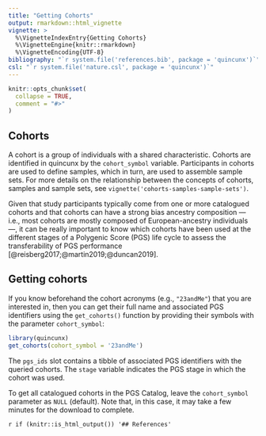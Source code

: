 ```yaml
---
title: "Getting Cohorts"
output: rmarkdown::html_vignette
vignette: >
  %\VignetteIndexEntry{Getting Cohorts}
  %\VignetteEngine{knitr::rmarkdown}
  %\VignetteEncoding{UTF-8}
bibliography: "`r system.file('references.bib', package = 'quincunx')`"
csl: "`r system.file('nature.csl', package = 'quincunx')`"
---
```


```r
knitr::opts_chunk$set(
  collapse = TRUE,
  comment = "#>"
)
```

## Cohorts

A cohort is a group of individuals with a shared characteristic. Cohorts are
identified in quincunx by the `cohort_symbol` variable. Participants in cohorts
are used to define samples, which in turn, are used to assemble sample sets.
For more details on the relationship between the concepts of cohorts, samples
and sample sets, see `vignette('cohorts-samples-sample-sets')`.

Given that study participants typically come from one or more catalogued cohorts
and that cohorts can have a strong bias ancestry composition --- i.e., most
cohorts are mostly composed of European-ancestry individuals ---, it can be
really important to know which cohorts have been used at the different stages of
a Polygenic Score (PGS) life cycle to assess the transferability of PGS
performance [@reisberg2017;@martin2019;@duncan2019].

## Getting cohorts

If you know beforehand the cohort acronyms (e.g., `"23andMe"`) that you are
interested in, then you can get their full name and associated PGS identifiers
using the `get_cohorts()` function by providing their symbols with the
parameter `cohort_symbol`:

```r
library(quincunx)
get_cohorts(cohort_symbol = '23andMe')
```

The `pgs_ids` slot contains a tibble of associated PGS identifiers with the
queried cohorts. The `stage` variable indicates the PGS stage in which the
cohort was used.

To get all catalogued cohorts in the PGS Catalog, leave the `cohort_symbol`
parameter as `NULL` (default). Note that, in this case, it may take a few
minutes for the download to complete.

`r if (knitr::is_html_output()) '## References'`
